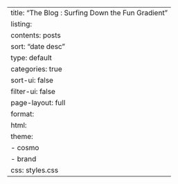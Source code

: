 ---
title: "The Blog : Surfing Down the Fun Gradient"
listing:
  contents: posts
  sort: "date desc"
  type: default
  categories: true
  sort-ui: false
  filter-ui: false
page-layout: full
format:
  html:
    theme:
      - cosmo
      - brand
    css: styles.css
---